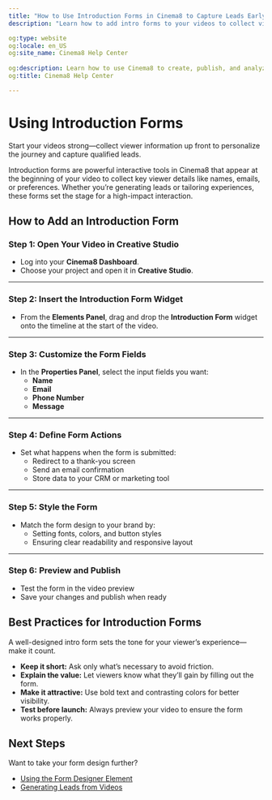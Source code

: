 ---
title: "How to Use Introduction Forms in Cinema8 to Capture Leads Early"
description: "Learn how to add intro forms to your videos to collect viewer details before playback and personalise your video content. Visit Cinema8."

og:type: website
og:locale: en_US
og:site_name: Cinema8 Help Center
 
og:description: Learn how to use Cinema8 to create, publish, and analyze interactive videos.
og:title: Cinema8 Help Center

---


# Using Introduction Forms

<Callout type="info">
Start your videos strong—collect viewer information up front to personalize the journey and capture qualified leads.
</Callout>

Introduction forms are powerful interactive tools in Cinema8 that appear at the beginning of your video to collect key viewer details like names, emails, or preferences. Whether you’re generating leads or tailoring experiences, these forms set the stage for a high-impact interaction.

## How to Add an Introduction Form

<Steps>

### Step 1: Open Your Video in Creative Studio

- Log into your **Cinema8 Dashboard**.
- Choose your project and open it in **Creative Studio**.

---

### Step 2: Insert the Introduction Form Widget

- From the **Elements Panel**, drag and drop the **Introduction Form** widget onto the timeline at the start of the video.

---

### Step 3: Customize the Form Fields

- In the **Properties Panel**, select the input fields you want:
  - **Name**
  - **Email**
  - **Phone Number**
  - **Message**

---

### Step 4: Define Form Actions

- Set what happens when the form is submitted:
  - Redirect to a thank-you screen
  - Send an email confirmation
  - Store data to your CRM or marketing tool

---

### Step 5: Style the Form

- Match the form design to your brand by:
  - Setting fonts, colors, and button styles
  - Ensuring clear readability and responsive layout

---

### Step 6: Preview and Publish

- Test the form in the video preview
- Save your changes and publish when ready

</Steps>

## Best Practices for Introduction Forms

<Callout type="important">
A well-designed intro form sets the tone for your viewer’s experience—make it count.
</Callout>

- **Keep it short:** Ask only what’s necessary to avoid friction.
- **Explain the value:** Let viewers know what they’ll gain by filling out the form.
- **Make it attractive:** Use bold text and contrasting colors for better visibility.
- **Test before launch:** Always preview your video to ensure the form works properly.

## Next Steps

Want to take your form design further?

- [Using the Form Designer Element](#)
- [Generating Leads from Videos](#)

